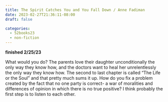 ```yaml
---
title: The Spirit Catches You and You Fall Down / Anne Fadiman
date: 2023-02-27T21:36:11-08:00
draft: false

categories:
  - 52books23
  - non-fiction
---
```


**finished 2/25/23**  

What would you do? The parents love their daughter unconditionally the only way they know how, and the doctors want to heal her unrelentlessly the only way they know how. The second to last chapter is called "The Life or the Soul" and that pretty much sums it up. How do you fix a problem created by the fact that no one party is correct- a war of moralities and differences of opinion in which there is no true positive? I think probably the first step is to listen to each other. 
